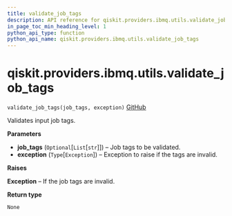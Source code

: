 ```yaml
---
title: validate_job_tags
description: API reference for qiskit.providers.ibmq.utils.validate_job_tags
in_page_toc_min_heading_level: 1
python_api_type: function
python_api_name: qiskit.providers.ibmq.utils.validate_job_tags
---
```


# qiskit.providers.ibmq.utils.validate\_job\_tags

<span id="qiskit.providers.ibmq.utils.validate_job_tags" />

`validate_job_tags(job_tags, exception)` [GitHub](https://github.com/qiskit/qiskit-ibmq-provider/tree/stable/0.14/qiskit/providers/ibmq/utils/utils.py "view source code")

Validates input job tags.

**Parameters**

*   **job\_tags** (`Optional`\[`List`\[`str`]]) – Job tags to be validated.
*   **exception** (`Type`\[`Exception`]) – Exception to raise if the tags are invalid.

**Raises**

**Exception** – If the job tags are invalid.

**Return type**

`None`

